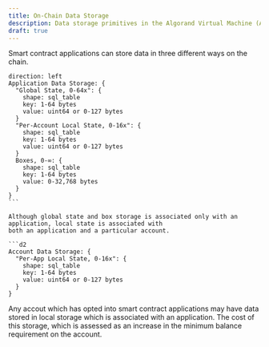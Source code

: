```yaml
---
title: On-Chain Data Storage
description: Data storage primitives in the Algorand Virtual Machine (AVM)
draft: true
---
```


Smart contract applications can store data in three different ways on the chain.

````d2
direction: left
Application Data Storage: {
  "Global State, 0-64x": {
    shape: sql_table
    key: 1-64 bytes
    value: uint64 or 0-127 bytes
  }
  "Per-Account Local State, 0-16x": {
    shape: sql_table
    key: 1-64 bytes
    value: uint64 or 0-127 bytes
  }
  Boxes, 0-∞: {
    shape: sql_table
    key: 1-64 bytes
    value: 0-32,768 bytes
  }
}
```

Although global state and box storage is associated only with an application, local state is associated with
both an application and a particular account.

```d2
Account Data Storage: {
  "Per-App Local State, 0-16x": {
    shape: sql_table
    key: 1-64 bytes
    value: uint64 or 0-127 bytes
  }
}
````

Any accout which has opted into smart contract applications may have data stored in local storage which is
associated with an application. The cost of this storage, which is assessed as an increase in the minimum
balance requirement on the account.
